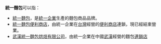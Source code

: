 '''統一麵包'''可以指：
* [[統一麵包|統一麵包]]，是[[統一企業|統一企業]]生產的麵包商品品牌。
* [[統一麵包便利商店|統一麵包便利商店]]，由統一企業在[[台灣|台灣]]經營的[[便利商店|便利商店]]連鎖，現已經結束營業。
* [[武漢統一麵包烘焙有限公司|武漢統一麵包烘焙有限公司]]，由統一企業在中國[[武漢|武漢]]經營的麵包[[連鎖店|連鎖店]]
{{Disambig|cat=组织机构消歧义}}